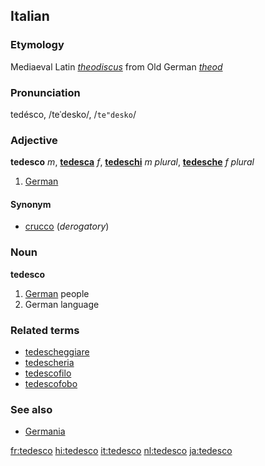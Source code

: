 ==Italian==
===Etymology===
Mediaeval Latin ''[[theodiscus]]'' from Old German ''[[theod]]''
===Pronunciation===
tedésco, /teˈdesko/, /<tt>te"desko</tt>/
===Adjective===
'''tedesco''' ''m'', '''[[tedesca]]''' ''f'', '''[[tedeschi]]''' ''m plural'', '''[[tedesche]]''' ''f plural''

# [[German]]

====Synonym====
*[[crucco]] (''derogatory'')

===Noun===
'''tedesco'''

# [[German]] people
# German language

===Related terms===
*[[tedescheggiare]]
*[[tedescheria]]
*[[tedescofilo]]
*[[tedescofobo]]

===See also===
*[[Germania]]

[[fr:tedesco]]
[[hi:tedesco]]
[[it:tedesco]]
[[nl:tedesco]]
[[ja:tedesco]]